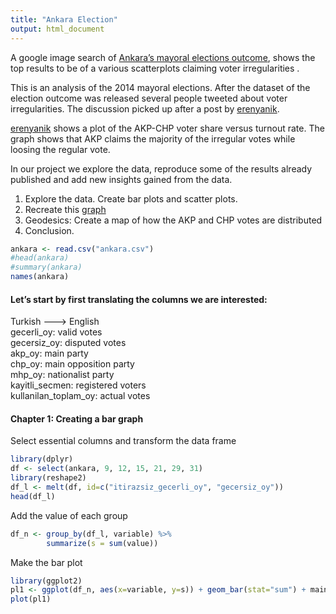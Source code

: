 ```yaml
---
title: "Ankara Election"
output: html_document
---
```



A google image search of [Ankara's mayoral elections outcome](https://www.google.com/search?q=Ankara+mayoral+elections&es_sm=91&source=lnms&tbm=isch&sa=X&ei=DxdgU77yH4zJsQTRiYC4Bg&ved=0CAoQ_AUoAw&biw=1127&bih=598#q=Ankara+mayoral+elections+outcome&tbm=isch&imgdii=_), shows the top results to be of a various scatterplots claiming voter irregularities . 

This is an analysis of the 2014 mayoral elections. After the dataset of the election outcome was released several people tweeted about voter irregularities. The discussion picked up after a post by [erenyanik](https://twitter.com/emeyersson/status/450978793746743298).

[erenyanik](https://twitter.com/emeyersson/status/450978793746743298) shows a plot of the AKP-CHP voter share versus turnout rate. The graph shows that AKP claims the majority of the irregular votes while loosing the regular vote. 


In our project we explore the data, reproduce some of the results already published and add new insights gained from the data. 


1. Explore the data. Create bar plots and scatter plots. 
2. Recreate this [graph](https://twitter.com/emeyersson/status/450978793746743298)
3. Geodesics: Create a map of how the AKP and CHP votes are distributed
4. Conclusion. 



```r
ankara <- read.csv("ankara.csv")
#head(ankara)
#summary(ankara)
names(ankara)
```

#### Let's start by first translating the columns we are interested:    

Turkish ——-> English    
gecerli_oy: valid votes     
gecersiz_oy: disputed votes     
akp_oy: main party     
chp_oy: main opposition party    
mhp_oy: nationalist party    
kayitli_secmen: registered voters     
kullanilan_toplam_oy: actual votes

#### Chapter 1: Creating a bar graph

Select essential columns and transform the data frame

```r
library(dplyr)
df <- select(ankara, 9, 12, 15, 21, 29, 31)
library(reshape2)
df_l <- melt(df, id=c("itirazsiz_gecerli_oy", "gecersiz_oy"))
head(df_l)
```

Add the value of each group

```r
df_n <- group_by(df_l, variable) %>% 
        summarize(s = sum(value))
```

Make the bar plot

```r
library(ggplot2)
pl1 <- ggplot(df_n, aes(x=variable, y=s)) + geom_bar(stat="sum") + main="vote summary"+ xlab="party name"+ ylab="votes"
plot(pl1)
```